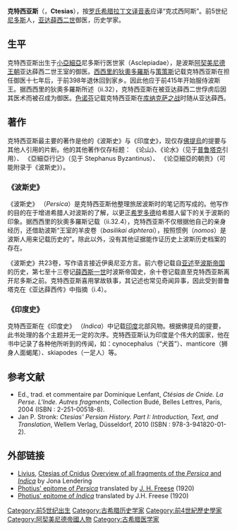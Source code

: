 '''克特西亚斯'''（'''{{lang|el|Κτήσιας}}'''，'''Ctesias'''），按[[罗氏希腊拉丁文译音表|罗氏希腊拉丁文译音表]]应译“克忒西阿斯”。前5世纪[[尼多斯|尼多斯]]人，[[阿尔塔薛西斯二世|亚达薛西二世]]御医，历史学家。

==生平==
克特西亚斯出生于[[小亞細亞|小亞細亞]]尼多斯行医世家（Asclepiadae），是波斯[[阿契美尼德王朝|阿契美尼德王朝]]亚达薛西二世王室的御医。[[西西里的狄奧多羅斯|西西里的狄奧多羅斯]]与[[策策斯|策策斯]]记载克特西亚斯在担任御医十七年后，于前398年退休回到家乡。因此他应于前415年开始服侍波斯王。据西西里的狄奧多羅斯所述（ii.32），克特西亚斯在被亚达薛西二世俘虏后因其医术而被召成为御医。[[色诺芬|色诺芬]]记载克特西亚斯在[[库纳克萨之战|库纳克萨之战]]时随从亚达薛西。

==著作==
克特西亚斯最主要的著作是他的《波斯史》与《印度史》，现仅存[[佛提烏|佛提烏]]的提要与其他人引用的片断。他的其他著作仅存标题： {{lang|el|Περὶ ὀρῶν}}《论山》、{{lang|el|Περὶ ποταμῶν}}《论水》（见于[[普鲁塔克|普鲁塔克]]引用）、{{lang|el|Περίπλους Ἀσίας}} 《亞細亞行记》（见于 Stephanus Byzantinus）、{{lang|el|Περὶ τῶν κατὰ τὴν Ἀσίαν φόρων}} 《论亞細亞的朝贡》（可能附录于《波斯史》）。
===《波斯史》===
《波斯史》 {{lang|el|Περσικά}} （''Persica''）是克特西亚斯他整理旅居波斯时的笔记而写成的。他写作的目的在于增进希腊人对波斯的了解，以更正[[希罗多德|希罗多德]]给希腊人留下的关于波斯的印象。据西西里的狄奧多羅斯记载（ii.32.4），克特西亚斯不仅根据他自己的亲身经历，还借助波斯“王室的羊皮卷（''basilikai diphterai''），按照惯例（''nomos''）是波斯人用来记载历史的”。除此以外，没有其他证据能作证历史上波斯历史档案的存在。

《波斯史》共23卷，写作语言接近伊奥尼亚方言。前六卷记载自[[亚述|亚述]]至[[波斯帝国|波斯帝国]]的历史，第七至十三卷记[[薛西斯一世|薛西斯一世]]时波斯帝国史，余十卷记载直至克特西亚斯离开尼多斯之前。克特西亚斯喜用掌故轶事，其记述也常见奇闻异事，因此受到普鲁塔克在《亚达薛西传》中指摘（i.4）。

===《印度史》===
克特西亚斯在《印度史》 {{lang|el|Ἰνδικά}} （''Indica''）中记载[[印度|印度]]北部风物。根据佛提烏的提要，此书处理的各个主题并无一定的次序。克特西亚斯认为印度是个伟大的国家，他在书中记录了各种他所听到的传闻，如：cynocephalus（“犬首”）、manticore（狮身人面蝎尾）、skiapodes（一足人）等。

==参考文献==
<div class="references-small">
* Ed., trad. et commentaire par Dominique Lenfant, ''Ctésias de Cnide. La Perse. L'Inde. Autres fragments'', Collection Budé, Belles Lettres, Paris, 2004 (ISBN : 2-251-00518-8).
* Jan P. Stronk: ''Ctesias' Persian History. Part I: Introduction, Text, and Translation'', Wellem Verlag, Düsseldorf, 2010 (ISBN : 978-3-941820-01-2).
</div>

==外部链接==
*[http://www.livius.org Livius]{{Wayback|url=http://www.livius.org/ |date=20180107154836 }}, [http://www.livius.org/ct-cz/ctesias/ctesias.htm Ctesias of Cnidus]{{WebCite|url=https://www.webcitation.org/64vBswBOo?url=http://www.livius.org/ct-cz/ctesias/ctesias.htm |date=20120124032634 |dateformat=iso }} [http://www.livius.org/ct-cz/ctesias/ctesias_overview.html Overview of all fragments of the ''Persica'' and ''Indica''] {{Wayback|url=http://www.livius.org/ct-cz/ctesias/ctesias_overview.html |date=20161101133551 }} by Jona Lendering
*[http://www.livius.org/ct-cz/ctesias/photius_persica.html Photius' epitome of ''Persica'']{{WebCite|url=https://www.webcitation.org/684qhY2lb?url=http://www.livius.org/ct-cz/ctesias/photius_persica.html |date=20120531183033 |dateformat=iso }} translated by [[J._H._Freese|J. H. Freese]] (1920)
*[http://www.livius.org/ct-cz/ctesias/photius_indica.html Photius' epitome of ''Indica'']{{WebCite|url=https://www.webcitation.org/6BpzhgXGG?url=http://www.livius.org/ct-cz/ctesias/photius_indica.html |date=20121101010215 |dateformat=iso }} translated by J.H. Freese (1920)

{{Authority control}}
[[Category:前5世纪出生|Category:前5世纪出生]]
[[Category:古希腊历史学家|Category:古希腊历史学家]]
[[Category:前4世紀歷史學家|Category:前4世紀歷史學家]]
[[Category:阿契美尼德帝國人物|Category:阿契美尼德帝國人物]]
[[Category:古希腊医学家|Category:古希腊医学家]]